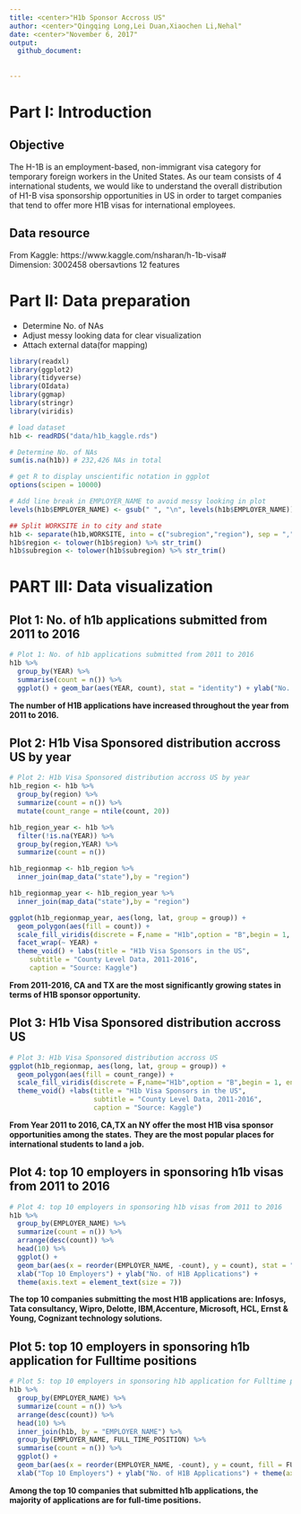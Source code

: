 ```yaml
---
title: <center>"H1b Sponsor Accross US"
author: <center>"Qingqing Long,Lei Duan,Xiaochen Li,Nehal"
date: <center>"November 6, 2017"
output: 
  github_document:
    
  
---
```

# Part I: Introduction 

## Objective

The H-1B is an employment-based, non-immigrant visa category for temporary foreign workers in the United States. As our team consists of 4 international students, we would like to understand the overall distribution of H1-B visa sponsorship opportunities in US in order to target companies that tend to offer more H1B visas for international employees.

## Data resource

From Kaggle: https://www.kaggle.com/nsharan/h-1b-visa#  
Dimension: 3002458 obersavtions    12 features

# Part II: Data preparation

* Determine No. of NAs 
* Adjust messy looking data for clear visualization
* Attach external data(for mapping)

```r
library(readxl)
library(ggplot2)
library(tidyverse)
library(OIdata)
library(ggmap)
library(stringr)
library(viridis)

# load dataset
h1b <- readRDS("data/h1b_kaggle.rds")

# Determine No. of NAs
sum(is.na(h1b)) # 232,426 NAs in total

# get R to display unscientific notation in ggplot
options(scipen = 10000)

# Add line break in EMPLOYER_NAME to avoid messy looking in plot
levels(h1b$EMPLOYER_NAME) <- gsub(" ", "\n", levels(h1b$EMPLOYER_NAME))

## Split WORKSITE in to city and state
h1b <- separate(h1b,WORKSITE, into = c("subregion","region"), sep = ",")
h1b$region <- tolower(h1b$region) %>% str_trim()
h1b$subregion <- tolower(h1b$subregion) %>% str_trim()
```

# PART III: Data visualization

## Plot 1: No. of h1b applications submitted from 2011 to 2016

```r
# Plot 1: No. of h1b applications submitted from 2011 to 2016
h1b %>% 
  group_by(YEAR) %>% 
  summarise(count = n()) %>% 
  ggplot() + geom_bar(aes(YEAR, count), stat = "identity") + ylab("No. of H1B Applications")
```

**The number of H1B applications have increased throughout the year from 2011 to 2016.**

## Plot 2: H1b Visa Sponsored distribution accross US by year

```r
# Plot 2: H1b Visa Sponsored distribution accross US by year
h1b_region <- h1b %>%
  group_by(region) %>% 
  summarize(count = n()) %>% 
  mutate(count_range = ntile(count, 20))

h1b_region_year <- h1b %>%
  filter(!is.na(YEAR)) %>% 
  group_by(region,YEAR) %>% 
  summarize(count = n())

h1b_regionmap <- h1b_region %>% 
  inner_join(map_data("state"),by = "region")

h1b_regionmap_year <- h1b_region_year %>% 
  inner_join(map_data("state"),by = "region")

ggplot(h1b_regionmap_year, aes(long, lat, group = group)) +
  geom_polygon(aes(fill = count)) +
  scale_fill_viridis(discrete = F,name = "H1b",option = "B",begin = 1, end = 0.3) +
  facet_wrap(~ YEAR) +
  theme_void() + labs(title = "H1b Visa Sponsors in the US",
     subtitle = "County Level Data, 2011-2016",
     caption = "Source: Kaggle")
```

**From 2011-2016, CA and TX are the most significantly growing states in terms of H1B sponsor opportunity.**

## Plot 3: H1b Visa Sponsored distribution accross US

```r
# Plot 3: H1b Visa Sponsored distribution accross US
ggplot(h1b_regionmap, aes(long, lat, group = group)) +
  geom_polygon(aes(fill = count_range)) +
  scale_fill_viridis(discrete = F,name="H1b",option = "B",begin = 1, end = 0.3) +
  theme_void() +labs(title = "H1b Visa Sponsors in the US",
                     subtitle = "County Level Data, 2011-2016",
                     caption = "Source: Kaggle")
```

**From Year 2011 to 2016, CA,TX an NY offer the most H1B visa sponsor opportunities among the states.** 
**They are the most popular places for international students to land a job.**


## Plot 4: top 10 employers in sponsoring h1b visas from 2011 to 2016

```r
# Plot 4: top 10 employers in sponsoring h1b visas from 2011 to 2016
h1b %>% 
  group_by(EMPLOYER_NAME) %>% 
  summarize(count = n()) %>% 
  arrange(desc(count)) %>% 
  head(10) %>% 
  ggplot() + 
  geom_bar(aes(x = reorder(EMPLOYER_NAME, -count), y = count), stat = "identity") +
  xlab("Top 10 Employers") + ylab("No. of H1B Applications") +
  theme(axis.text = element_text(size = 7))
```

**The top 10 companies submitting the most H1B applications are: Infosys, Tata consultancy, Wipro, Delotte, IBM,Accenture, Microsoft, HCL, Ernst & Young, Cognizant technology solutions.**


## Plot 5: top 10 employers in sponsoring h1b application for Fulltime positions

```r
# Plot 5: top 10 employers in sponsoring h1b application for Fulltime positions
h1b %>% 
  group_by(EMPLOYER_NAME) %>% 
  summarize(count = n()) %>% 
  arrange(desc(count)) %>% 
  head(10) %>% 
  inner_join(h1b, by = "EMPLOYER_NAME") %>% 
  group_by(EMPLOYER_NAME, FULL_TIME_POSITION) %>% 
  summarise(count = n()) %>% 
  ggplot() + 
  geom_bar(aes(x = reorder(EMPLOYER_NAME, -count), y = count, fill = FULL_TIME_POSITION), stat = "identity") +
  xlab("Top 10 Employers") + ylab("No. of H1B Applications") + theme(axis.text = element_text(size = 7))
```

**Among the top 10 companies that submitted h1b applications, the majority of applications are for full-time positions.**
